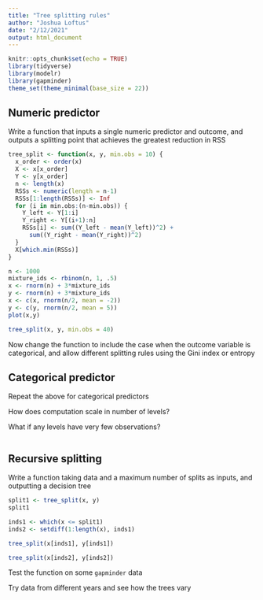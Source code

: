 ```yaml
---
title: "Tree splitting rules"
author: "Joshua Loftus"
date: "2/12/2021"
output: html_document
---
```


```r
knitr::opts_chunk$set(echo = TRUE)
library(tidyverse)  
library(modelr)     
library(gapminder)  
theme_set(theme_minimal(base_size = 22))
```

## Numeric predictor

Write a function that inputs a single numeric predictor and outcome, and outputs a splitting point that achieves the greatest reduction in RSS

```r
tree_split <- function(x, y, min.obs = 10) {
  x_order <- order(x)
  X <- x[x_order]
  Y <- y[x_order]
  n <- length(x)
  RSSs <- numeric(length = n-1)
  RSSs[1:length(RSSs)] <- Inf
  for (i in min.obs:(n-min.obs)) {
    Y_left <- Y[1:i]
    Y_right <- Y[(i+1):n]
    RSSs[i] <- sum((Y_left - mean(Y_left))^2) + 
      sum((Y_right - mean(Y_right))^2)
  }
  X[which.min(RSSs)]
}
```



```r
n <- 1000
mixture_ids <- rbinom(n, 1, .5)
x <- rnorm(n) + 3*mixture_ids
y <- rnorm(n) + 3*mixture_ids
x <- c(x, rnorm(n/2, mean = -2))
y <- c(y, rnorm(n/2, mean = 5))
plot(x,y)
```

```r
tree_split(x, y, min.obs = 40)
```



Now change the function to include the case when the outcome variable is categorical, and allow different splitting rules using the Gini index or entropy


## Categorical predictor

Repeat the above for categorical predictors

How does computation scale in number of levels?

What if any levels have very few observations?

```r

```

## Recursive splitting

Write a function taking data and a maximum number of splits as inputs, and outputting a decision tree

```r
split1 <- tree_split(x, y)
split1
```

```r
inds1 <- which(x <= split1)
inds2 <- setdiff(1:length(x), inds1)
```

```r
tree_split(x[inds1], y[inds1])
```

```r
tree_split(x[inds2], y[inds2])
```

Test the function on some `gapminder` data

Try data from different years and see how the trees vary

```r

```

